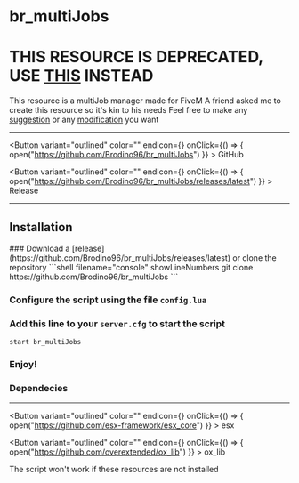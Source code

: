 # br_multiJobs

# THIS RESOURCE IS DEPRECATED, USE [THIS](https://documentation.brodino.net/br_tags) INSTEAD

This resource is a multiJob manager made for FiveM
A friend asked me to create this resource so it's kin to his needs
Feel free to make any [suggestion](https://github.com/Brodino96/br_multiJobs/issues/new) or any [modification](https://github.com/Brodino96/br_multiJobs/pulls) you want

***


<Button variant="outlined" color="" endIcon={<GitHubIcon />} onClick={() => { open("https://github.com/Brodino96/br_multiJobs") }} > 
  GitHub
</Button>

<Button variant="outlined" color="" endIcon={<ReleaseIcon />} onClick={() => { open("https://github.com/Brodino96/br_multiJobs/releases/latest") }} > 
  Release
</Button>

***

## Installation


<Steps>
### Download a [release](https://github.com/Brodino96/br_multiJobs/releases/latest) or clone the repository
```shell filename="console" showLineNumbers
git clone https://github.com/Brodino96/br_multiJobs
```

### Configure the script using the file `config.lua`

### Add this line to your `server.cfg` to start the script
```shell filename="server.cfg" showLineNumbers
start br_multiJobs
```

### Enjoy!
</Steps>

### Dependecies

***

<Button variant="outlined" color="" endIcon={<GitHubIcon />} onClick={() => { open("https://github.com/esx-framework/esx_core") }} > 
  esx
</Button>

<Button variant="outlined" color="" endIcon={<GitHubIcon />} onClick={() => { open("https://github.com/overextended/ox_lib") }} > 
  ox_lib
</Button>

The script won't work if these resources are not installed